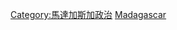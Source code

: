 {{Commonscat|International relations of Madagascar}}

[[Category:馬達加斯加政治|Category:馬達加斯加政治]]
[[Category:非洲各国外交|Madagascar]]